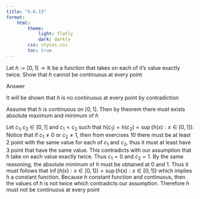 ```yaml
---
title: "5.6.13"
format:
    html:
        theme:
            light: flatly
            dark: darkly
        css: styles.css
        toc: true
---
```


Let $h := [0,1] \to \mathbb{R}$ be a function that takes on each of it's value exactly twice. Show that $h$ cannot be continuous at every point

Answer

It will be shown that $h$ is no continuous at every point by contradiction

Assume that $h$ is continuous on $[0,1]$. Then by theorem there must exists absolute maximum and minimum of $h$

Let $c_1,c_2 \in [0,1]$ and $c_1 < c_2$ such that $h(c_1) = h(c_2) = \sup\{ h(x) : x \in [0,1]\}$. Notice that if $c_1 \neq 0$ or $c_2 \neq 1$, then from exercises 10 there must be at least 2 point with the same value for each of $c_1$ and $c_2$, thus it must at least have 3 point that have the same value. This contradicts with our assumption that $h$ take on each value exactly twice. Thus $c_1 = 0$ and $c_2 = 1$. By the same reasoning, the absolute minimum of $h$ must be obtained at 0 and 1. Thus it must follows that $\inf\{h(x) : x \in [0,1] \} = \sup\{ h(x) : x\in [0,1]\}$ which implies $h$ a constant function. Because $h$ constant function and continuous, then the values of $h$ is not twice which contradicts our assumption. Therefore $h$ must not be continuous at every point